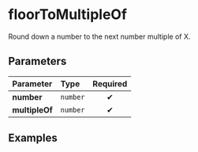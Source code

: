 
# floorToMultipleOf

Round down a number to the next number multiple of X.

## Parameters

| Parameter      | Type     | Required |
| :------------- | :------- | :------: |
| **number**     | `number` |    ✔     |
| **multipleOf** | `number` |    ✔     |

## Examples

<Example number={13.345} multipleOf={5} />

<Example number={11} multipleOf={10} />

<Example number={-139.5} multipleOf={3} />
